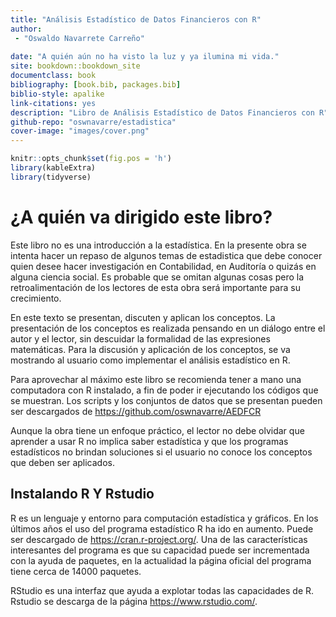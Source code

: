 ```yaml
--- 
title: "Análisis Estadístico de Datos Financieros con R"
author: 
 - "Oswaldo Navarrete Carreño"
 
date: "A quién aún no ha visto la luz y ya ilumina mi vida."
site: bookdown::bookdown_site
documentclass: book
bibliography: [book.bib, packages.bib]
biblio-style: apalike
link-citations: yes
description: "Libro de Análisis Estadístico de Datos Financieros con R"
github-repo: "oswnavarre/estadistica"
cover-image: "images/cover.png"
---
```


```r
knitr::opts_chunk$set(fig.pos = 'h')
library(kableExtra)
library(tidyverse)
```

# ¿A quién va dirigido este libro?

Este libro no es una introducción a la estadística. En la presente obra se intenta hacer un repaso de algunos temas de estadistica que debe conocer quien desee hacer investigación en Contabilidad, en Auditoría o quizás en alguna ciencia social. Es probable que se omitan algunas cosas pero la retroalimentación de los lectores de esta obra será importante para su crecimiento.

En este texto se presentan, discuten y aplican los conceptos. La presentación de los conceptos es realizada pensando en un diálogo entre el autor y el lector, sin descuidar la formalidad de las expresiones matemáticas. Para la discusión y aplicación de los conceptos, se va mostrando al usuario como implementar el análisis estadístico en R. 

Para aprovechar al máximo este libro se recomienda tener a mano una computadora con R instalado, a fin de poder ir ejecutando los códigos que se muestran. Los scripts y los conjuntos de datos que se presentan pueden ser descargados de <https://github.com/oswnavarre/AEDFCR>

Aunque la obra tiene un enfoque práctico, el lector no debe olvidar que aprender a usar R no implica saber estadística y que los programas estadísticos no brindan soluciones si el usuario no conoce los conceptos que deben ser aplicados. 


## Instalando R Y Rstudio

R es un lenguaje y entorno para computación estadística y gráficos. En los últimos años el uso del programa estadístico R ha ido en aumento. Puede ser descargado de <https://cran.r-project.org/>. Una de las características interesantes del programa es que su capacidad puede ser incrementada con la ayuda de paquetes, en la actualidad la página oficial del programa tiene cerca de 14000 paquetes. 

RStudio es una interfaz que ayuda a explotar todas las capacidades de R. Rstudio se descarga de la página <https://www.rstudio.com/>. 